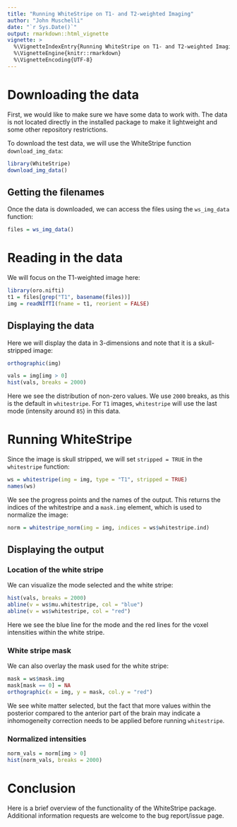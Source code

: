 ```yaml
---
title: "Running WhiteStripe on T1- and T2-weighted Imaging"
author: "John Muschelli"
date: "`r Sys.Date()`"
output: rmarkdown::html_vignette
vignette: >
  %\VignetteIndexEntry{Running WhiteStripe on T1- and T2-weighted Imaging}
  %\VignetteEngine{knitr::rmarkdown}
  %\VignetteEncoding{UTF-8}
---
```


# Downloading the data

First, we would like to make sure we have some data to work with.  The data is not located directly in the installed package to make it lightweight and some other repository restrictions. 

To download the test data, we will use the WhiteStripe function `download_img_data`:

```r
library(WhiteStripe)
download_img_data()
```
## Getting the filenames

Once the data is downloaded, we can access the files using the `ws_img_data` function:

```r
files = ws_img_data()
```

# Reading in the data

We will focus on the T1-weighted image here:
```r
library(oro.nifti)
t1 = files[grep("T1", basename(files))]
img = readNIfTI(fname = t1, reorient = FALSE)
```

## Displaying the data

Here we will display the data in 3-dimensions and note that it is a skull-stripped image:
```r
orthographic(img)
```

```r
vals = img[img > 0]
hist(vals, breaks = 2000)
```

Here we see the distribution of non-zero values.  We use `2000` breaks, as this is the default in `whitestripe`.  For `T1` images, `whitestripe` will use the last mode (intensity around `85`) in this data.

# Running WhiteStripe

Since the image is skull stripped, we will set `stripped = TRUE` in the `whitestripe` function:

```r
ws = whitestripe(img = img, type = "T1", stripped = TRUE)
names(ws)
```

We see the progress points and the names of the output.  This returns the indices of the whitestripe and a `mask.img` element, which is used to normalize the image:

```r
norm = whitestripe_norm(img = img, indices = ws$whitestripe.ind)
```

## Displaying the output

### Location of the white stripe

We can visualize the mode selected and the white stripe:

```r
hist(vals, breaks = 2000)
abline(v = ws$mu.whitestripe, col = "blue")
abline(v = ws$whitestripe, col = "red")
```

Here we see the blue line for the mode and the red lines for the voxel intensities within the white stripe.

### White stripe mask

We can also overlay the mask used for the white stripe:

```r
mask = ws$mask.img
mask[mask == 0] = NA
orthographic(x = img, y = mask, col.y = "red")
```

We see white matter selected, but the fact that more values within the posterior compared to the anterior part of the brain may indicate a inhomogeneity correction needs to be applied before running `whitestripe`.


### Normalized intensities
```r
norm_vals = norm[img > 0]
hist(norm_vals, breaks = 2000)
```

# Conclusion

Here is a brief overview of the functionality of the WhiteStripe package.  Additional information requests are welcome to the bug report/issue page.